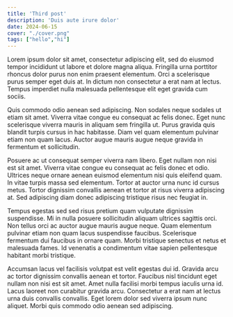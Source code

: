 ```yaml
---
title: 'Third post'
description: 'Duis aute irure dolor'
date: 2024-06-15
cover: "./cover.png"
tags: ["hello","hi"]
---
```


Lorem ipsum dolor sit amet, consectetur adipiscing elit, sed do eiusmod tempor incididunt ut labore et dolore magna aliqua. Fringilla urna porttitor rhoncus dolor purus non enim praesent elementum. Orci a scelerisque purus semper eget duis at. In dictum non consectetur a erat nam at lectus. Tempus imperdiet nulla malesuada pellentesque elit eget gravida cum sociis.

Quis commodo odio aenean sed adipiscing. Non sodales neque sodales ut etiam sit amet. Viverra vitae congue eu consequat ac felis donec. Eget nunc scelerisque viverra mauris in aliquam sem fringilla ut. Purus gravida quis blandit turpis cursus in hac habitasse. Diam vel quam elementum pulvinar etiam non quam lacus. Auctor augue mauris augue neque gravida in fermentum et sollicitudin.

Posuere ac ut consequat semper viverra nam libero. Eget nullam non nisi est sit amet. Viverra vitae congue eu consequat ac felis donec et odio. Ultrices neque ornare aenean euismod elementum nisi quis eleifend quam. In vitae turpis massa sed elementum. Tortor at auctor urna nunc id cursus metus. Tortor dignissim convallis aenean et tortor at risus viverra adipiscing at. Sed adipiscing diam donec adipiscing tristique risus nec feugiat in.

Tempus egestas sed sed risus pretium quam vulputate dignissim suspendisse. Mi in nulla posuere sollicitudin aliquam ultrices sagittis orci. Non tellus orci ac auctor augue mauris augue neque. Quam elementum pulvinar etiam non quam lacus suspendisse faucibus. Scelerisque fermentum dui faucibus in ornare quam. Morbi tristique senectus et netus et malesuada fames. Id venenatis a condimentum vitae sapien pellentesque habitant morbi tristique.

Accumsan lacus vel facilisis volutpat est velit egestas dui id. Gravida arcu ac tortor dignissim convallis aenean et tortor. Faucibus nisl tincidunt eget nullam non nisi est sit amet. Amet nulla facilisi morbi tempus iaculis urna id. Lacus laoreet non curabitur gravida arcu. Consectetur a erat nam at lectus urna duis convallis convallis. Eget lorem dolor sed viverra ipsum nunc aliquet. Morbi quis commodo odio aenean sed adipiscing.
